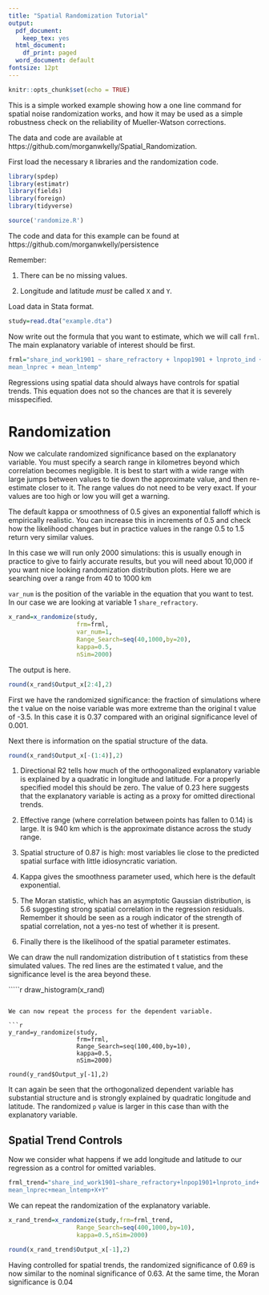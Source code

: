 ```yaml
---
title: "Spatial Randomization Tutorial"
output:
  pdf_document:
    keep_tex: yes
  html_document:
    df_print: paged
  word_document: default
fontsize: 12pt
---
```


```r
knitr::opts_chunk$set(echo = TRUE)


```

This is a simple worked example showing how a one line command for spatial noise randomization works, and how it may be used as a simple robustness check on the reliability of Mueller-Watson corrections.

The data and code are available at https://github.com/morganwkelly/Spatial_Randomization.

First load the necessary `R` libraries and the randomization code.

```r

library(spdep)
library(estimatr)
library(fields)
library(foreign)
library(tidyverse)

source('randomize.R')

```

The code and data for this example can be found at https://github.com/morganwkelly/persistence


Remember:

1. There can be no missing values.

2. Longitude and latitude *must* be called `X` and `Y`.





Load data in Stata format.

```r
study=read.dta("example.dta")

```


Now write out the formula that you want to estimate, which we will call `frml`. The main explanatory variable of interest should be first. 



```r
frml="share_ind_work1901 ~ share_refractory + lnpop1901 + lnproto_ind + 
mean_lnprec + mean_lntemp" 
```


Regressions using spatial data should always have controls for spatial trends. This equation does not so the chances are that it is severely misspecified.



# Randomization

Now we calculate randomized significance based on the explanatory variable. You must specify a search range in kilometres beyond which correlation becomes negligible. It is best to start with a wide range with large jumps between values to tie down the approximate value, and then re-estimate closer to it. The range values do not need to be very exact. If your values are too high or low you will get a warning. 

The default kappa or smoothness of 0.5 gives an exponential falloff which is empirically realistic. You can increase this in increments of 0.5 and check how the likelihood changes but in practice values in the range 0.5 to 1.5 return very similar values.

In this case we will run only 2000 simulations: this is usually enough in practice to give to fairly accurate results, but you will need about 10,000 if you want nice looking randomization distribution plots. Here we are searching over a range from 40 to 1000 km

`var_num` is the position of the variable in the equation that you want to test. In our case we are looking at variable 1 `share_refractory`.

```r
x_rand=x_randomize(study,
                   frm=frml,
                   var_num=1,
                   Range_Search=seq(40,1000,by=20),
                   kappa=0.5,
                   nSim=2000)


```

The output is here.




```r

round(x_rand$Output_x[2:4],2)

```

First we have the randomized significance: the fraction of simulations where the t value on the noise variable was more extreme than the original t value of -3.5. In this case it is 0.37 compared with an original significance level of 0.001.

Next there is information on the spatial structure of the data.

```r

round(x_rand$Output_x[-(1:4)],2)

```


1. Directional R2 tells how much of the orthogonalized explanatory variable is explained by a quadratic in longitude and latitude. For a properly specified model this should be zero. The value of 0.23 here suggests that the explanatory variable is acting as a proxy for omitted directional trends.

2. Effective range (where correlation between points has fallen to 0.14) is large. It is 940 km which is the approximate distance across the study range.

3. Spatial structure of 0.87 is high: most variables lie close to the predicted spatial surface with little idiosyncratic variation.

4. Kappa gives the smoothness parameter used, which here is the default exponential.

5. The Moran statistic, which has an asymptotic Gaussian distribution, is 5.6 suggesting strong spatial correlation in the regression residuals. Remember it should be seen as a rough indicator of the strength of spatial correlation, not a yes-no test of whether it is present.

6. Finally there is the likelihood of the spatial parameter estimates.

We can draw the null randomization distribution of t statistics from these simulated values. The red lines are the estimated t value, and the significance level is the area beyond these.



`````r
draw_histogram(x_rand)

```

We can now repeat the process for the dependent variable. 

```r
y_rand=y_randomize(study,
                   frm=frml,
                   Range_Search=seq(100,400,by=10),
                   kappa=0.5,
                   nSim=2000)

round(y_rand$Output_y[-1],2)
```

It can again be seen that the orthogonalized dependent variable has substantial structure and is strongly explained by quadratic longitude and latitude. The randomized `p` value is larger in this case than with the explanatory variable.


## Spatial Trend Controls

Now we consider what happens if we add longitude and latitude to our regression as a control for omitted variables.

```r
frml_trend="share_ind_work1901~share_refractory+lnpop1901+lnproto_ind+
mean_lnprec+mean_lntemp+X+Y" 

```
We can repeat the randomization of the explanatory variable.

```r
x_rand_trend=x_randomize(study,frm=frml_trend,
                   Range_Search=seq(400,1000,by=10),
                   kappa=0.5,nSim=2000)

round(x_rand_trend$Output_x[-1],2)


```
Having controlled for spatial trends, the randomized significance of 0.69 is now similar to the nominal significance of 0.63. At the same time, the Moran significance is 0.04


